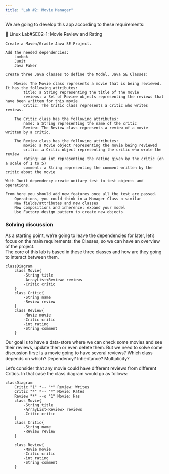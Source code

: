 ```yaml
---
title: "Lab #2: Movie Manager"
---
```


We are going to develop this app according to these requirements:


:::{.summary}
📘 Linux Lab#SE02-1: Movie Review and Rating

    Create a Maven/Gradle Java SE Project.

    Add the needed dependencies:
        Lombok
        Junit
        Java Faker

    Create three Java classes to define the Model. Java SE Classes:

        Movie: The Movie class represents a movie that is being reviewed. It has the following attributes:
            title: a String representing the title of the movie
            reviews: a Set of Review objects representing the reviews that have been written for this movie
            Critic: The Critic class represents a critic who writes reviews.

        The Critic class has the following attributes:
            name: a String representing the name of the critic
            Review: The Review class represents a review of a movie written by a critic.

        The Review class has the following attributes:
            movie: a Movie object representing the movie being reviewed
            critic: a Critic object representing the critic who wrote the review
            rating: an int representing the rating given by the critic (on a scale of 1 to 5)
            comment: a String representing the comment written by the critic about the movie

    With Junit dependency create unitary test to test objects and operations.

    From here you should add new features once all the test are passed.
        Operations, you could think in a Manager Class o similar
        New fields/attributes and new classes
        New compositions and inherence: expand your model
        Use Factory design pattern to create new objects
:::

### Solving discussion

As a starting point, we're going to leave the dependencies for later, let's focus on the main requirements: the Classes, so we can have an overview of the project.  
The core of this lab is based in these three classes and how are they going to interact between them.  
```mermaid
classDiagram
    class Movie{
        -String title
        -ArrayList<Review> reviews
        -Critic critic
    }
    class Critic{
        -String name
        -Review review
    }
    class Review{
        -Movie movie
        -Critic critic
        -int rating
        -String comment
    }
```

Our goal is to have a data-store where we can check some movies and see their reviews, update them or even delete them. But we need to solve some discussion first: Is a movie going to have several reviews? Which class depends on which? Dependency? Inheritance? Multiplicity?  

Let's consider that any movie could have different reviews from different Critics. In that case the class diagram would go as follows:  

```mermaid
classDiagram 
    Critic "1" *-- "*" Review: Writes
    Critic "*" *-- "*" Movie: Rates
    Review "*" --o "1" Movie: Has
    class Movie{
        -String title
        -ArrayList<Review> reviews
        -Critic critic
    }
    class Critic{
        -String name
        -Review review
    }
    
    class Review{
        -Movie movie
        -Critic critic
        -int rating
        -String comment
    }
```


